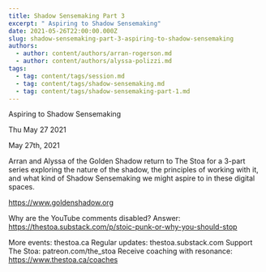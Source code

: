 ```yaml
---
title: Shadow Sensemaking Part 3
excerpt: " Aspiring to Shadow Sensemaking"
date: 2021-05-26T22:00:00.000Z
slug: shadow-sensemaking-part-3-aspiring-to-shadow-sensemaking
authors:
  - author: content/authors/arran-rogerson.md
  - author: content/authors/alyssa-polizzi.md
tags:
  - tag: content/tags/session.md
  - tag: content/tags/shadow-sensemaking.md
  - tag: content/tags/shadow-sensemaking-part-1.md
---
```




 Aspiring to Shadow Sensemaking

Thu May 27 2021

May 27th, 2021

Arran and Alyssa of the Golden Shadow return to The Stoa for a 3-part series exploring the nature of the shadow, the principles of working with it, and what kind of Shadow Sensemaking we might aspire to in these digital spaces.

https://www.goldenshadow.org

Why are the YouTube comments disabled? Answer: https://thestoa.substack.com/p/stoic-punk-or-why-you-should-stop

More events: thestoa.ca
Regular updates: thestoa.substack.com
Support The Stoa: patreon.com/the_stoa
Receive coaching with resonance: https://www.thestoa.ca/coaches



